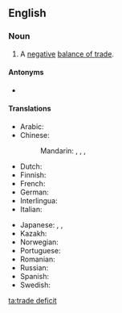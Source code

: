 ==English==

===Noun===
{{en-noun|head=[[trade]] [[deficit]]}}

# {{label|en|economics}} A [[negative]] [[balance of trade]].

====Antonyms====
* {{l|en|trade surplus}}

====Translations====
{{trans-top|negative balance of trade}}
* Arabic: {{t-needed|ar}}
* Chinese:
*: Mandarin: {{t+|cmn|逆差|tr=nìchā|sc=Hani}}, {{t|cmn|貿易赤字|sc=Hani}}, {{t|cmn|贸易赤字|tr=màoyì chìzì|sc=Hani}}, {{t+|cmn|入超|tr=rùchāo}}
* Dutch: {{t+|nl|handelstekort|n}}
* Finnish: {{t|fi|kauppavaje}}
* French: {{t|fr|déficit commercial|m}}
* German: {{t|de|Handelsdefizit|n}}
* Interlingua: {{t|ia|deficit commercial}}
* Italian: {{t|it|disavanzo commerciale}}
{{trans-mid}}
* Japanese: {{t|ja|貿易赤字|tr=ぼうえきあかじ, bōeki akaji|sc=Jpan}}, {{t+|ja|入超|tr=にゅうちょう, nyūchō|sc=Jpan}}, {{t|ja|貿易欠損|tr=ぼうえきｋっそん, bōeki kesson|sc=Jpan}}
* Kazakh: {{t|kk|сауда тапшылығы|sc=Cyrl}}
* Norwegian: {{t|no|handelsunderskudd|n}}
* Portuguese: {{t|pt|déficit comercial}}
* Romanian: {{t|ro|deficit comercial|n}}
* Russian: {{t|ru|торго́вый дефици́т|m}}
* Spanish: {{t|es|déficit comercial|m}}
* Swedish: {{t|sv|handelsunderskott}}
{{trans-bottom}}

[[ta:trade deficit]]